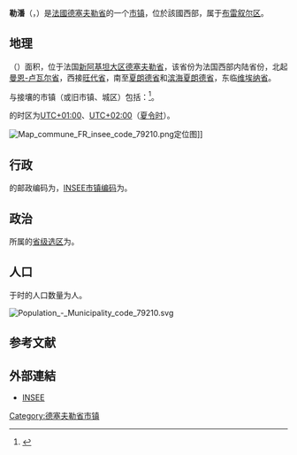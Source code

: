 {{地图误译/法语U2|issue=萊潘}}
{{noteTA|G1=法国地名}}
{{Infobox French commune}}
'''勒潘'''（{{lang-fr|Le Pin}}，{{IPA-fr|lə pɛ̃|-|Fr-Paris--Le Pin.ogg}}）是[[法國|法國]][[德塞夫勒省|德塞夫勒省]]的一个[[市镇_(法国)|市镇]]，位於該國西部，属于[[布雷叙尔区|布雷叙尔区]]。

== 地理 ==
{{PAGENAMEBASE}}（{{wikidata|property|linked|P625}}）面积{{wikidata|properties|P2046}}，位于法国[[新阿基坦大区|新阿基坦大区]][[德塞夫勒省|德塞夫勒省]]，该省份为法国西部内陆省份，北起[[曼恩-卢瓦尔省|曼恩-卢瓦尔省]]，西接[[旺代省|旺代省]]，南至[[夏朗德省|夏朗德省]]和[[滨海夏朗德省|滨海夏朗德省]]，东临[[维埃纳省|维埃纳省]]。

与{{PAGENAMEBASE}}接壤的市镇（或旧市镇、城区）包括：{{Wikidata|properties|linked|P47}}<ref name="geo">{{Cite web|url=https://www.geoportail.gouv.fr/carte|title=Carte|accessdate=2020-03-22|author=Géoportail|language=fr|publisher=Géoportail|archive-date=2017-01-29|archive-url=https://web.archive.org/web/20170129154129/https://www.geoportail.gouv.fr/carte/|dead-url=no}}</ref>。

{{PAGENAMEBASE}}的时区为[[UTC+01:00|UTC+01:00]]、[[UTC+02:00|UTC+02:00]]（[[夏时制|夏令时]]）。

[[File:Map_commune_FR_insee_code_79210.png|thumb]]定位图]]{{Clear|left}}
== 行政 ==
{{PAGENAMEBASE}}的邮政编码为{{wikidata|properties|P281}}，[[法国国家统计与经济研究所|INSEE市镇编码]]为{{wikidata|properties|P374}}。

== 政治 ==
{{PAGENAMEBASE}}所属的[[縣_(法國)|省级选区]]为{{WikidataLink|{{wikidata|properties|raw|best||P7938}}}}。

== 人口 ==
{{PAGENAMEBASE}}于{{wikidata|qualifier|P1082|P585}}时的人口数量为{{wikidata|property|raw|P1082}}人。

[[File:Population_-_Municipality_code_79210.svg|thumb]]{{Clear|left}}
== 参考文献 ==
{{Reflist}}

==外部連結==
*[http://www.insee.fr/en/home/home_page.asp INSEE] {{Wayback|url=http://www.insee.fr/en/home/home_page.asp |date=20071124142010 }}

{{德塞夫勒省市镇}}
[[Category:德塞夫勒省市镇|Category:德塞夫勒省市镇]]